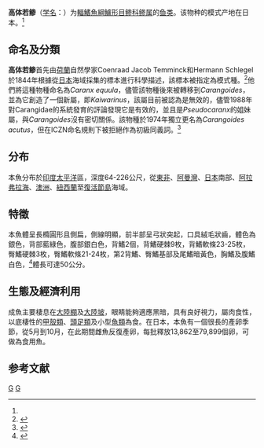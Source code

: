 {{Speciesbox 
| genus = Carangoides
| species = equula
| status = LC
| status_system = IUCN3.1
| image = Whitefin trevally.jpg
| authority = (Temminck et Schlegel, 1842)<ref name='id7288'>{{cite web| url =http://www.bioinfo.cn/db05/BjdwSpecies.php?action=view&id=7288| title =高体若鲹| work =《中国动物物种编目数据库》| publisher =中国科学院微生物研究所| author =中国科学院动物研究所| accessdate =2009-04-16| deadurl =yes| archiveurl =https://web.archive.org/web/20131203122335/http://www.bioinfo.cn/db05/BjdwSpecies.php?action=view| archivedate =2013-12-03}}</ref>
| synonyms = *''Caranx equula'',Temminck & Schlegel, 1844
*''Kaiwarinus equula'',Temminck & Schlegel, 1844
*''Caranx dasson'',Jordan & Snyder, 1907
| range_map = Carangoides equula distribution map.png
| range_map_width = 240px
}}

'''高体若鲹'''（[[学名|学名]]：{{lang|la|''Carangoides equula''}}）为[[輻鰭魚綱|輻鰭魚綱]][[鱸形目|鱸形目]][[鲹科|鲹科]][[鲹属|鲹属]]的[[鱼类|鱼类]]。该物种的模式产地在日本。<ref name='id7288'/>

==命名及分類==
'''高体若鲹'''首先由[[荷蘭|荷蘭]]自然學家Coenraad Jacob Temminck和Hermann Schlegel於1844年根據從[[日本|日本]]海域採集的標本進行科學描述，該標本被指定為模式種。<ref name = "Zoocat" >{{cite book | last = Hosese | first = D.F. |author2=Bray, D.J. |author3=Paxton, J.R. |author4=Alen, G.R. | title = Zoological Catalogue of Australia Vol. 35 (2) Fishes | publisher = CSIRO | date = 2007 | location = Sydney | pages = 1150 | isbn =978-0-643-09334-8 }}</ref>他們將這種物種命名為''Caranx equula''，儘管該物種後來被轉移到''Carangoides''，並為它創造了一個新屬，即''Kaiwarinus''，該屬目前被認為是無效的，儘管1988年對Carangidae的系統發育的評論發現它是有效的，並且是''Pseudocaranx''的姐妹屬，與''Carangoides''沒有密切關係。該物種於1974年獨立更名為''Carangoides acutus''，但在ICZN命名規則下被拒絕作為初級同義詞。<ref name = "fishbase">{{FishBase | genus = Carangoides | species = equula | year = 2008 | month = October}}</ref>

==分布==
本魚分布於[[印度|印度]][[太平洋|太平洋]]區，深度64-226公尺，從[[東非|東非]]、[[阿曼灣|阿曼灣]]、[[日本|日本]]南部、[[阿拉弗拉海|阿拉弗拉海]]、[[澳洲|澳洲]]、[[紐西蘭|紐西蘭]]至[[復活節島|復活節島]]海域。

==特徵==
本魚體呈長橢圓形且側扁，側線明顯，前半部呈弓狀突起，口具絨毛狀齒，體色為銀色，背部藍綠色，腹部銀白色，背鰭2個，背鰭硬棘9枚，背鰭軟條23-25枚，臀鰭硬棘3枚，臀鰭軟條21-24枚，第2背鰭、臀鰭基部及尾鰭暗黃色，胸鰭及腹鰭白色，<ref name = "Gunn">{{cite journal | doi = 10.3853/j.0812-7387.12.1990.92 | last = Gunn | first = John S. | title = A revision of selected genera of the family Carangidae (Pisces) from Australian waters | journal = Records of the Australian Museum Supplement| volume =  12 | pages =1–78 | date = 1990 }}</ref>體長可達50公分。

==生態及經濟利用==
成魚主要棲息在[[大陸棚|大陸棚]]及[[大陸坡|大陸坡]]，眼睛能夠適應黑暗，具有良好視力，屬肉食性，以底棲性的[[甲殼類|甲殼類]]、[[頭足類|頭足類]]及小型[[魚類|魚類]]為食。在日本，本魚有一個很長的產卵季節，從5月到10月，在此期間雌魚反復產卵，每批釋放13,862至79,899個卵，可做為食用魚。

== 参考文献 ==
{{reflist}}

{{Wikispecies|Caranx equula}}
{{Taxonbar|from=Q2094371}}

[[Category:食用魚|G]]
[[Category:若鲹属|G]]